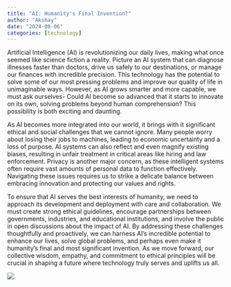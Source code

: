 ```yaml
---
title: "AI: Humanity's Final Invention?"
author: "Akshay"
date: "2024-08-06"
categories: [technology]
---
```


Artificial Intelligence (AI) is revolutionizing our daily lives, making what once seemed like science fiction a reality. Picture an AI system that can diagnose illnesses faster than doctors, drive us safely to our destinations, or manage our finances with incredible precision. This technology has the potential to solve some of our most pressing problems and improve our quality of life in unimaginable ways. However, as AI grows smarter and more capable, we must ask ourselves- Could AI become so advanced that it starts to innovate on its own, solving problems beyond human comprehension? This possibility is both exciting and daunting.

As AI becomes more integrated into our world, it brings with it significant ethical and social challenges that we cannot ignore. Many people worry about losing their jobs to machines, leading to economic uncertainty and a loss of purpose. AI systems can also reflect and even magnify existing biases, resulting in unfair treatment in critical areas like hiring and law enforcement. Privacy is another major concern, as these intelligent systems often require vast amounts of personal data to function effectively. Navigating these issues requires us to strike a delicate balance between embracing innovation and protecting our values and rights.

To ensure that AI serves the best interests of humanity, we need to approach its development and deployment with care and collaboration. We must create strong ethical guidelines, encourage partnerships between governments, industries, and educational institutions, and involve the public in open discussions about the impact of AI. By addressing these challenges thoughtfully and proactively, we can harness AI's incredible potential to enhance our lives, solve global problems, and perhaps even make it humanity's final and most significant invention. As we move forward, our collective wisdom, empathy, and commitment to ethical principles will be crucial in shaping a future where technology truly serves and uplifts us all.

![](AI_20230215_new module_1200x580.jpg)

